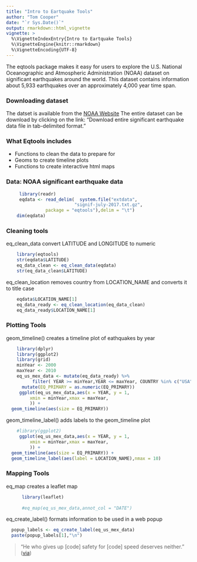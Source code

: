 ```yaml
---
title: "Intro to Eartquake Tools"
author: "Tom Cooper"
date: "`r Sys.Date()`"
output: rmarkdown::html_vignette
vignette: >
  %\VignetteIndexEntry{Intro to Eartquake Tools}
  %\VignetteEngine{knitr::rmarkdown}
  %\VignetteEncoding{UTF-8}
---
```


The eqtools package makes it easy for  users to explore the  U.S. National Oceanographic and Atmospheric Administration (NOAA) dataset on significant earthquakes around the world. This dataset contains information about 5,933 earthquakes over an approximately 4,000 year time span.

### Downloading dataset

The datset is available from the [NOAA Website](https://www.ngdc.noaa.gov/nndc/struts/form?t=101650&s=1&d=1)
The entire dataset can be download by clicking on the link: "Download entire significant earthquake data file in tab-delimited format."

### What Eqtools includes

- Functions to clean the data to prepare for 
- Geoms to create timeline plots
- Functions to create interactive html maps 

### Data: NOAA significant earthquake data 

```r
     library(readr)
     eqdata <- read_delim(  system.file("extdata",
                          "signif-july-2017.txt.gz",
			   package = "eqtools"),delim = "\t")
    dim(eqdata)
```

### Cleaning tools

eq_clean_data convert LATITUDE and LONGITUDE to numeric

```r
    library(eqtools)
    str(eqdata$LATITUDE)
    eq_data_clean <- eq_clean_data(eqdata)
    str(eq_data_clean$LATITUDE)
```

eq_clean_location removes country from LOCATION_NAME and converts it to title case

```r
    eqdata$LOCATION_NAME[1]
    eq_data_ready <- eq_clean_location(eq_data_clean)
    eq_data_ready$LOCATION_NAME[1]
```

### Plotting Tools

geom_timeline() creates a timeline plot of eathquakes by year

```r
    library(dplyr)
    library(ggplot2)
    library(grid)
    minYear <- 2000		  
    maxYear <- 2010		  
    eq_us_mex_data <- mutate(eq_data_ready) %>%
          filter( YEAR >= minYear,YEAR <= maxYear, COUNTRY %in% c("USA","MEXICO")) %>%
	  mutate(EQ_PRIMARY = as.numeric(EQ_PRIMARY))
     ggplot(eq_us_mex_data,aes(x = YEAR, y = 1,
         xmin = minYear,xmax = maxYear,
         )) +
  geom_timeline(aes(size = EQ_PRIMARY))
```

geom_timeline_label() adds labels to the geom_timeline plot

```r
    #library(ggplot2)
     ggplot(eq_us_mex_data,aes(x = YEAR, y = 1,
         xmin = minYear,xmax = maxYear,
         )) +
  geom_timeline(aes(size = EQ_PRIMARY)) +
  geom_timeline_label(aes(label = LOCATION_NAME),nmax = 10)
```

### Mapping Tools

eq_map creates a leaflet map
```r
      library(leaflet)
      
      #eq_map(eq_us_mex_data,annot_col = "DATE")

```

eq_create_label() formats information to be used in a web popup

```r
  popup_labels <- eq_create_label(eq_us_mex_data) 
  paste(popup_labels[1],"\n")

```



> "He who gives up [code] safety for [code] speed deserves neither."
([via](https://twitter.com/hadleywickham/status/504368538874703872))
